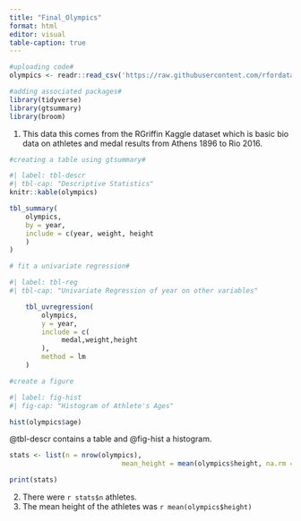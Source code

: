 ```yaml
---
title: "Final_Olympics"
format: html
editor: visual
table-caption: true
---
```


```r
#uploading code#
olympics <- readr::read_csv('https://raw.githubusercontent.com/rfordatascience/tidytuesday/master/data/2024/2024-08-06/olympics.csv')

#adding associated packages#
library(tidyverse)
library(gtsummary)
library(broom)
```

1.  This data this comes from the RGriffin Kaggle dataset which is basic bio data on athletes and medal results from Athens 1896 to Rio 2016.

```r
#creating a table using gtsummary#

#| label: tbl-descr
#| tbl-cap: "Descriptive Statistics"
knitr::kable(olympics)

tbl_summary(
	olympics,
	by = year,
	include = c(year, weight, height
	)
)
```

```r
# fit a univariate regression#

#| label: tbl-reg
#| tbl-cap: "Univariate Regression of year on other variables"

	tbl_uvregression(
		olympics,
		y = year,
		include = c(
			 medal,weight,height
		),
		method = lm
	)
```

```r

#create a figure

#| label: fig-hist
#| fig-cap: "Histogram of Athlete's Ages"

hist(olympics$age)


```

@tbl-descr contains a table and @fig-hist a histogram.

```r

stats <- list(n = nrow(olympics),
							mean_height = mean(olympics$height, na.rm = TRUE))

print(stats)

```
2. There were `r stats$n` athletes. 
3. The mean height of the athletes was `r mean(olympics$height)`
